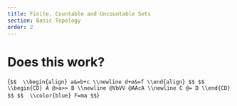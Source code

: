 ```yaml
---
title: Finite, Countable and Uncountable Sets
section: Basic Topology
order: 2
---
```



# Does this work?

<Katex>{`
$$ 
\\begin{align}
   a&=b+c \\newline
   d+e&=f
\\end{align}
$$
$$ 
\\begin{CD}
   A @>a>> B \\newline
@VbVV @AAcA \\newline
   C @= D
\\end{CD}
$$
$$  \\color{blue} F=ma $$
`}</Katex>